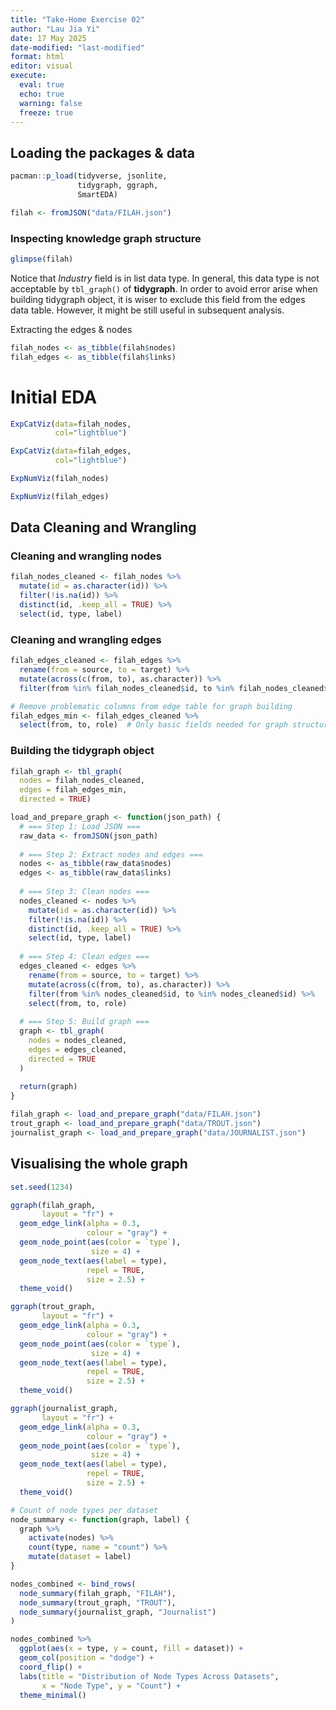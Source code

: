 ```yaml
---
title: "Take-Home Exercise 02"
author: "Lau Jia Yi"
date: 17 May 2025
date-modified: "last-modified"
format: html
editor: visual
execute:
  eval: true
  echo: true
  warning: false
  freeze: true
---
```


## Loading the packages & data

```r
pacman::p_load(tidyverse, jsonlite,
               tidygraph, ggraph,
               SmartEDA)
```

```r
filah <- fromJSON("data/FILAH.json")
```

### **Inspecting knowledge graph structure**

```r
glimpse(filah)
```

::: callout-warning
Notice that *Industry* field is in list data type. In general, this data type is not acceptable by `tbl_graph()` of **tidygraph**. In order to avoid error arise when building tidygraph object, it is wiser to exclude this field from the edges data table. However, it might be still useful in subsequent analysis.
:::

Extracting the edges & nodes

```r
filah_nodes <- as_tibble(filah$nodes)
filah_edges <- as_tibble(filah$links)
```

# Initial EDA

```r
ExpCatViz(data=filah_nodes,
          col="lightblue")
```

```r
ExpCatViz(data=filah_edges,
          col="lightblue")
```

```r
ExpNumViz(filah_nodes)

```

```r
ExpNumViz(filah_edges)

```

## **Data Cleaning and Wrangling**

### **Cleaning and wrangling nodes**

```r
filah_nodes_cleaned <- filah_nodes %>%
  mutate(id = as.character(id)) %>%
  filter(!is.na(id)) %>%
  distinct(id, .keep_all = TRUE) %>%
  select(id, type, label)   
```

### **Cleaning and wrangling edges**

```r
filah_edges_cleaned <- filah_edges %>%
  rename(from = source, to = target) %>%
  mutate(across(c(from, to), as.character)) %>%
  filter(from %in% filah_nodes_cleaned$id, to %in% filah_nodes_cleaned$id)

# Remove problematic columns from edge table for graph building
filah_edges_min <- filah_edges_cleaned %>%
  select(from, to, role)  # Only basic fields needed for graph structure
```

### Building the tidygraph object

```r
filah_graph <- tbl_graph(
  nodes = filah_nodes_cleaned, 
  edges = filah_edges_min, 
  directed = TRUE)
```

```r
load_and_prepare_graph <- function(json_path) {
  # === Step 1: Load JSON ===
  raw_data <- fromJSON(json_path)
  
  # === Step 2: Extract nodes and edges ===
  nodes <- as_tibble(raw_data$nodes)
  edges <- as_tibble(raw_data$links)
  
  # === Step 3: Clean nodes ===
  nodes_cleaned <- nodes %>%
    mutate(id = as.character(id)) %>%
    filter(!is.na(id)) %>%
    distinct(id, .keep_all = TRUE) %>%
    select(id, type, label)
  
  # === Step 4: Clean edges ===
  edges_cleaned <- edges %>%
    rename(from = source, to = target) %>%
    mutate(across(c(from, to), as.character)) %>%
    filter(from %in% nodes_cleaned$id, to %in% nodes_cleaned$id) %>%
    select(from, to, role)
  
  # === Step 5: Build graph ===
  graph <- tbl_graph(
    nodes = nodes_cleaned,
    edges = edges_cleaned,
    directed = TRUE
  )
  
  return(graph)
}
```

```r
filah_graph <- load_and_prepare_graph("data/FILAH.json")
trout_graph <- load_and_prepare_graph("data/TROUT.json")
journalist_graph <- load_and_prepare_graph("data/JOURNALIST.json")

```

## Visualising the whole graph

```r
set.seed(1234)
```

```r
ggraph(filah_graph, 
       layout = "fr") +
  geom_edge_link(alpha = 0.3, 
                 colour = "gray") +
  geom_node_point(aes(color = `type`), 
                  size = 4) +
  geom_node_text(aes(label = type), 
                 repel = TRUE, 
                 size = 2.5) +
  theme_void()
```

```r
ggraph(trout_graph, 
       layout = "fr") +
  geom_edge_link(alpha = 0.3, 
                 colour = "gray") +
  geom_node_point(aes(color = `type`), 
                  size = 4) +
  geom_node_text(aes(label = type), 
                 repel = TRUE, 
                 size = 2.5) +
  theme_void()
```

```r
ggraph(journalist_graph, 
       layout = "fr") +
  geom_edge_link(alpha = 0.3, 
                 colour = "gray") +
  geom_node_point(aes(color = `type`), 
                  size = 4) +
  geom_node_text(aes(label = type), 
                 repel = TRUE, 
                 size = 2.5) +
  theme_void()
```

```r
# Count of node types per dataset
node_summary <- function(graph, label) {
  graph %>%
    activate(nodes) %>%
    count(type, name = "count") %>%
    mutate(dataset = label)
}

nodes_combined <- bind_rows(
  node_summary(filah_graph, "FILAH"),
  node_summary(trout_graph, "TROUT"),
  node_summary(journalist_graph, "Journalist")
)

nodes_combined %>%
  ggplot(aes(x = type, y = count, fill = dataset)) +
  geom_col(position = "dodge") +
  coord_flip() +
  labs(title = "Distribution of Node Types Across Datasets",
       x = "Node Type", y = "Count") +
  theme_minimal()

```
